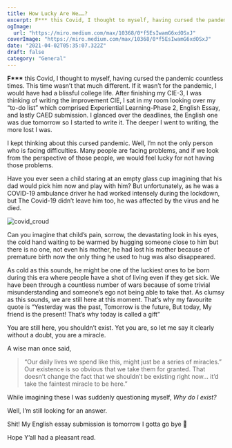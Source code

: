 ```yaml
---
title: How Lucky Are We……?
excerpt: F*** this Covid, I thought to myself, having cursed the pandemic countless times. This time wasn’t that much different. If it wasn’t for the pandemic, I would have had a blissful college life.
ogImage:
  url: "https://miro.medium.com/max/10368/0*f5EsIwamG6xdOSxJ"
coverImage: "https://miro.medium.com/max/10368/0*f5EsIwamG6xdOSxJ"
date: "2021-04-02T05:35:07.322Z"
draft: false
category: "General"
---
```


**F\*\*\*** this Covid, I thought to myself, having cursed the pandemic countless times. This time wasn’t that much different. If it wasn’t for the pandemic, I would have had a blissful college life. After finishing my CIE-3, I was thinking of writing the improvement CIE, I sat in my room looking over my “to-do list” which comprised Experiential Learning-Phase 2, English Essay, and lastly CAED submission. I glanced over the deadlines, the English one was due tomorrow so I started to write it. The deeper I went to writing, the more lost I was.

I kept thinking about this cursed pandemic. Well, I’m not the only person who is facing difficulties. Many people are facing problems, and if we look from the perspective of those people, we would feel lucky for not having those problems.

Have you ever seen a child staring at an empty glass cup imagining that his dad would pick him now and play with him? But unfortunately, as he was a COVID-19 ambulance driver he had worked intensely during the lockdown, but The Covid-19 didn’t leave him too, he was affected by the virus and he died.

![covid_croud](https://miro.medium.com/max/700/0*yLsSgVnuYumLZcrV)

Can you imagine that child’s pain, sorrow, the devastating look in his eyes, the cold hand waiting to be warmed by hugging someone close to him but there is no one, not even his mother, he had lost his mother because of premature birth now the only thing he used to hug was also disappeared.

As cold as this sounds, he might be one of the luckiest ones to be born during this era where people have a shot of living even if they get sick. We have been through a countless number of wars because of some trivial misunderstanding and someone’s ego not being able to take that. As clumsy as this sounds, we are still here at this moment. That’s why my favourite quote is “Yesterday was the past, Tomorrow is the future, But today, My friend is the present! That’s why today is called a gift”

You are still here, you shouldn’t exist. Yet you are, so let me say it clearly without a doubt, you are a miracle.

A wise man once said,

> “Our daily lives we spend like this, might just be a series of miracles.” Our existence is so obvious that we take them for granted. That doesn’t change the fact that we shouldn’t be existing right now… it’d take the faintest miracle to be here.”

While imagining these I was suddenly questioning myself, _Why do I exist?_

Well, I’m still looking for an answer.

Shit! My English essay submission is tomorrow I gotta go bye 👋

Hope Y’all had a pleasant read.

